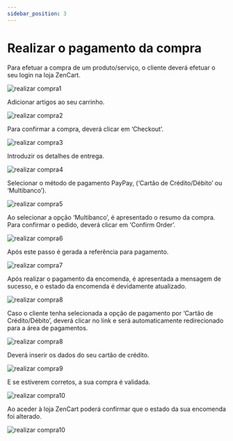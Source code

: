```yaml
---
sidebar_position: 3
---
```


# Realizar o pagamento da compra

Para efetuar a compra de um produto/serviço, o cliente deverá efetuar o seu login na loja ZenCart.

![realizar compra1](../../../../../_media/zencart-6.png)

Adicionar artigos ao seu carrinho.

![realizar compra2](../../../../../_media/zencart-7.png)

Para confirmar a compra, deverá clicar em ‘Checkout’.

![realizar compra3](../../../../../_media/zencart-8.png)

Introduzir os detalhes de entrega.

![realizar compra4](../../../../../_media/zencart-9.png)

Selecionar o método de pagamento PayPay, (‘Cartão de Crédito/Débito’ ou ‘Multibanco’).

![realizar compra5](../../../../../_media/zencart-10.png)

Ao selecionar a opção ‘Multibanco’, é apresentado o resumo da compra. Para confirmar o pedido, deverá clicar em ‘Confirm Order’.

![realizar compra6](../../../../../_media/zencart-11.png)

Após este passo é gerada a referência para pagamento.

![realizar compra7](../../../../../_media/zencart-12.png)

Após realizar o pagamento da encomenda, é apresentada a mensagem de sucesso, e o estado da encomenda é devidamente atualizado.

![realizar compra8](../../../../../_media/zencart-13.png)

Caso o cliente tenha selecionada a opção de pagamento por ‘Cartão de Crédito/Débito’, deverá clicar no link e será automaticamente redirecionado para a área de pagamentos.

![realizar compra8](../../../../../_media/zencart-14.png)

Deverá inserir os dados do seu cartão de crédito.

![realizar compra9](../../../../../_media/zencart-15.png)

E se estiverem corretos, a sua compra é validada.

![realizar compra10](../../../../../_media/zencart-16.png)

Ao aceder à loja ZenCart poderá confirmar que o estado da sua encomenda foi alterado.

![realizar compra10](../../../../../_media/zencart-17.png)

